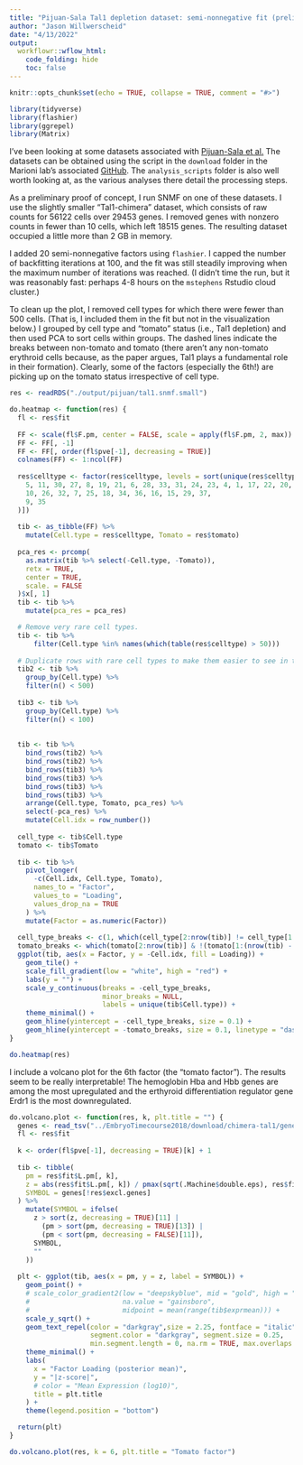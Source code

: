 ```yaml
---
title: "Pijuan-Sala Tal1 depletion dataset: semi-nonnegative fit (preliminary)"
author: "Jason Willwerscheid"
date: "4/13/2022"
output:
  workflowr::wflow_html:
    code_folding: hide
    toc: false
---
```


```r
knitr::opts_chunk$set(echo = TRUE, collapse = TRUE, comment = "#>")
```

```r
library(tidyverse)
library(flashier)
library(ggrepel)
library(Matrix)
```

I've been looking at some datasets associated with [Pijuan-Sala et al.](https://www.nature.com/articles/s41586-019-0933-9) The datasets can be obtained using the script in the `download` folder in the Marioni lab's associated [GitHub](https://github.com/MarioniLab/EmbryoTimecourse2018). The `analysis_scripts` folder is also well worth looking at, as the various analyses there detail the processing steps.

As a preliminary proof of concept, I run SNMF on one of these datasets. I use the slightly smaller "Tal1-chimera" dataset, which consists of raw counts for 56122 cells over 29453 genes. I removed genes with nonzero counts in fewer than 10 cells, which left 18515 genes. The resulting dataset occupied a little more than 2 GB in memory.

I added 20 semi-nonnegative factors using `flashier`. I capped the number of backfitting iterations at 100, and the fit was still steadily improving when the maximum number of iterations was reached. (I didn't time the run, but it was reasonably fast: perhaps 4-8 hours on the `mstephens` Rstudio cloud cluster.)

To clean up the plot, I removed cell types for which there were fewer than 500 cells. (That is, I included them in the fit but not in the visualization below.) I grouped by cell type and "tomato" status (i.e., Tal1 depletion) and then used PCA to sort cells within groups. The dashed lines indicate the breaks between non-tomato and tomato (there aren't any non-tomato erythroid cells because, as the paper argues, Tal1 plays a fundamental role in their formation). Clearly, some of the factors (especially the 6th!) are picking up on the tomato status irrespective of cell type.

```r
res <- readRDS("./output/pijuan/tal1.snmf.small")

do.heatmap <- function(res) {
  fl <- res$fit
  
  FF <- scale(fl$F.pm, center = FALSE, scale = apply(fl$F.pm, 2, max))
  FF <- FF[, -1]
  FF <- FF[, order(fl$pve[-1], decreasing = TRUE)]
  colnames(FF) <- 1:ncol(FF) 
  
  res$celltype <- factor(res$celltype, levels = sort(unique(res$celltype))[c(
    5, 11, 30, 27, 8, 19, 21, 6, 28, 33, 31, 24, 23, 4, 1, 17, 22, 20, 2, 3, 12:14,
    10, 26, 32, 7, 25, 18, 34, 36, 16, 15, 29, 37,
    9, 35
  )])
  
  tib <- as_tibble(FF) %>%
    mutate(Cell.type = res$celltype, Tomato = res$tomato) 
  
  pca_res <- prcomp(
    as.matrix(tib %>% select(-Cell.type, -Tomato)),
    retx = TRUE,
    center = TRUE,
    scale. = FALSE
  )$x[, 1]
  tib <- tib %>%
    mutate(pca_res = pca_res) 

  # Remove very rare cell types.
  tib <- tib %>%
      filter(Cell.type %in% names(which(table(res$celltype) > 50)))
  
  # Duplicate rows with rare cell types to make them easier to see in the visualization.
  tib2 <- tib %>%
    group_by(Cell.type) %>%
    filter(n() < 500)
  
  tib3 <- tib %>%
    group_by(Cell.type) %>%
    filter(n() < 100)
  
  
  tib <- tib %>%
    bind_rows(tib2) %>%
    bind_rows(tib2) %>%
    bind_rows(tib3) %>%
    bind_rows(tib3) %>%
    bind_rows(tib3) %>%
    bind_rows(tib3) %>%
    arrange(Cell.type, Tomato, pca_res) %>%
    select(-pca_res) %>%
    mutate(Cell.idx = row_number())
        
  cell_type <- tib$Cell.type
  tomato <- tib$Tomato
  
  tib <- tib %>%
    pivot_longer(
      -c(Cell.idx, Cell.type, Tomato),
      names_to = "Factor",
      values_to = "Loading",
      values_drop_na = TRUE
    ) %>%
    mutate(Factor = as.numeric(Factor))
  
  cell_type_breaks <- c(1, which(cell_type[2:nrow(tib)] != cell_type[1:(nrow(tib) - 1)]))
  tomato_breaks <- which(tomato[2:nrow(tib)] & !(tomato[1:(nrow(tib) - 1)]))
  ggplot(tib, aes(x = Factor, y = -Cell.idx, fill = Loading)) +
    geom_tile() +
    scale_fill_gradient(low = "white", high = "red") +
    labs(y = "") +
    scale_y_continuous(breaks = -cell_type_breaks,
                       minor_breaks = NULL,
                       labels = unique(tib$Cell.type)) +
    theme_minimal() +
    geom_hline(yintercept = -cell_type_breaks, size = 0.1) +
    geom_hline(yintercept = -tomato_breaks, size = 0.1, linetype = "dashed")
}

do.heatmap(res)
```

I include a volcano plot for the 6th factor (the "tomato factor"). The results seem to be really interpretable! The hemoglobin Hba and Hbb genes are among the most upregulated and the erthyroid differentiation regulator gene Erdr1 is the most downregulated.

```r
do.volcano.plot <- function(res, k, plt.title = "") {
  genes <- read_tsv("../EmbryoTimecourse2018/download/chimera-tal1/genes.tsv", col_names = FALSE)$X2
  fl <- res$fit
  
  k <- order(fl$pve[-1], decreasing = TRUE)[k] + 1
  
  tib <- tibble(
    pm = res$fit$L.pm[, k],
    z = abs(res$fit$L.pm[, k]) / pmax(sqrt(.Machine$double.eps), res$fit$L.psd[, k]),
    SYMBOL = genes[!res$excl.genes]
  ) %>%
    mutate(SYMBOL = ifelse(
      z > sort(z, decreasing = TRUE)[11] |
        (pm > sort(pm, decreasing = TRUE)[13]) |
        (pm < sort(pm, decreasing = FALSE)[11]), 
      SYMBOL, 
      ""
    )) 
  
  plt <- ggplot(tib, aes(x = pm, y = z, label = SYMBOL)) +
    geom_point() +
    # scale_color_gradient2(low = "deepskyblue", mid = "gold", high = "orangered",
    #                       na.value = "gainsboro",
    #                       midpoint = mean(range(tib$exprmean))) +
    scale_y_sqrt() +
    geom_text_repel(color = "darkgray",size = 2.25, fontface = "italic",
                    segment.color = "darkgray", segment.size = 0.25,
                    min.segment.length = 0, na.rm = TRUE, max.overlaps = 20) +
    theme_minimal() +
    labs(
      x = "Factor Loading (posterior mean)",
      y = "|z-score|",
      # color = "Mean Expression (log10)",
      title = plt.title
    ) +
    theme(legend.position = "bottom")

  return(plt)
}

do.volcano.plot(res, k = 6, plt.title = "Tomato factor")
```
